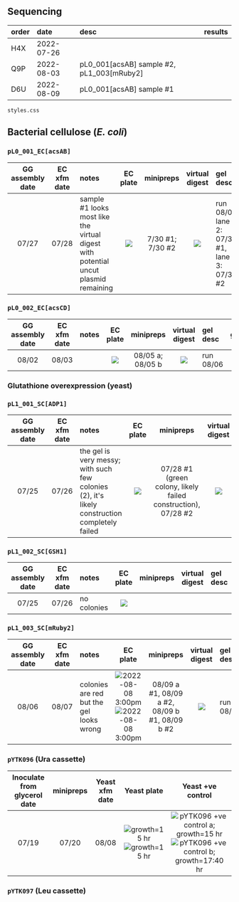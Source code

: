 ## Sequencing

|order|date      |desc|results|
|:----|:---------|:---|:------|
|H4X  |2022-07-26|||
|Q9P  |2022-08-03|pL0_001[acsAB] sample #2, pL1_003[mRuby2]||
|D6U  |2022-08-09|pL0_001[acsAB] sample #1||

```copyfiles
styles.css
```

<link rel="stylesheet" href="./styles.css" />

## Bacterial cellulose (_E. coli_)

### `pL0_001_EC[acsAB]`

|GG assembly date|EC xfm date|notes|EC plate|minipreps|virtual digest|gel desc|gel|sequencing|
|:--------------:|:---------:|:----|:------:|:-------:|:------------:|:-------|:-:|:--------:|
|07/27|07/28|sample #1 looks most like the virtual digest with potential uncut plasmid remaining|<img src="./2022-07-28 pL0_001_EC[acsAB] xfm.jpg" />|7/30 #1; 7/30 #2|<img src="./gels/2022-08-01 virtual digest pL0_001[acsAB].png" />|run 08/01 <br/>lane 2: 07/30 #1, lane 3: 07/30 #2|<img src="./gels/2022-08-01 ADP1 acsAB.png" />|Q9P, D6U|

### `pL0_002_EC[acsCD]`

|GG assembly date|EC xfm date|notes|EC plate|minipreps|virtual digest|gel desc|gel|sequencing|
|:--------------:|:---------:|:----|:------:|:-------:|:------------:|:-------|:-:|:--------:|
|08/02|08/03||<img src="./2022-08-03 pL0_002_EC[acsCD] xfm.jpg" />|08/05 a; 08/05 b|<img src="./gels/2022-08-06 acsCD virtual digest.png" />|run 08/06<br />|<img src="./gels/2022-08-06 pL0_acsCD gel.png" />||


### Glutathione overexpression (yeast)

### `pL1_001_SC[ADP1]`
|GG assembly date|EC xfm date|notes|EC plate|minipreps|virtual digest|gel desc|gel|sequencing|Yeast xfm date|Yeast plate|
|:--------------:|:---------:|:----|:------:|:-------:|:------------:|:-------|:-:|:--------:|:------------:|:---------:|
|07/25|07/26|the gel is very messy; with such few colonies (2), it's likely construction completely failed|<img src="./plates/2022-07-26 pL1_001_SC[ADP1] xfm.jpg" />|07/28 #1 (green colony, likely failed construction), 07/28 #2|<img src="./gels/2022-08-01 virtual digest pL1_001 ADP1.png" />|lane 1: 07/28 #2 + BbsI + PvuI|<img src="./gels/2022-08-01 ADP1 acsAB.png" />||||

### `pL1_002_SC[GSH1]`
|GG assembly date|EC xfm date|notes|EC plate|minipreps|virtual digest|gel desc|gel|sequencing|Yeast xfm date|Yeast plate|
|:--------------:|:---------:|:----|:------:|:-------:|:------------:|:-------|:-:|:--------:|:------------:|:---------:|
|07/25|07/26|no colonies|<img src="./plates/2022-07-26 pL1_002_SC[GSH1] xfm.jpg" />|||||||

### `pL1_003_SC[mRuby2]`

|GG assembly date|EC xfm date|notes|EC plate|minipreps|virtual digest|gel desc|gel|sequencing|Yeast xfm date|Yeast plate|
|:--------------:|:---------:|:----|:------:|:-------:|:------------:|:-------|:-:|:--------:|:------------:|:---------:|
|08/06|08/07|colonies are red but the gel looks wrong|<img src="./2022-08-07 pL1_003[mRuby2] EC xfm a.jpg" alt="2022-08-08 3:00pm"/> <img src="./2022-08-07 pL1_003[mRuby2] EC xfm b.jpg" alt="2022-08-08 3:00pm"/>|08/09 a #1, 08/09 a #2, 08/09 b #1, 08/09 b #2|<img src="./gels/2022-08-09 virtual digest pL1_003[mRuby2].png" />|run 08/09 <br /> |<img src="./gels/2022-08-09 mRuby2 annotated.png" /><img src="./gels/2022-08-09 mRuby2.jpg" />||08/09 5:45PM||

### `pYTK096` (Ura cassette)

|Inoculate from glycerol date|minipreps|Yeast xfm date|Yeast plate|Yeast +ve control|
|:--------------------------:|:-------:|:------------:|:---------:|:---------------:|
|07/19|07/20|08/08|<img src="./2022-08-08 YTK096 xfm a.jpg" alt="growth=15 hr"/> <img src="./2022-08-08 YTK096 xfm b.jpg" alt="growth=15 hr"/>|<img src="./2022-08-08 YTK096 +ve control a.jpg" alt="pYTK096 +ve control a; growth=15 hr"/> <img src="./2022-08-08 YTK096 +ve control b.jpg" alt="pYTK096 +ve control b; growth=17:40 hr"/>|

### `pYTK097` (Leu cassette)
